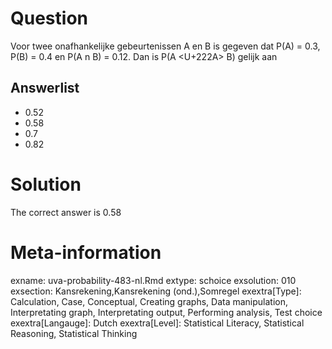 Question
========

Voor twee onafhankelijke gebeurtenissen A en B is gegeven dat P(A) = 0.3, P(B) = 0.4 en P(A n B) = 0.12. Dan is P(A <U+222A> B) gelijk aan 

Answerlist
----------
* 0.52
* 0.58
* 0.7
* 0.82

Solution
========

The correct answer is  0.58 

Meta-information
================
exname: uva-probability-483-nl.Rmd 
extype: schoice 
exsolution: 010 
exsection: Kansrekening,Kansrekening (ond.),Somregel 
exextra[Type]: Calculation, Case, Conceptual, Creating graphs, Data manipulation, Interpretating graph, Interpretating output, Performing analysis, Test choice 
exextra[Langauge]: Dutch 
exextra[Level]: Statistical Literacy, Statistical Reasoning, Statistical Thinking 
